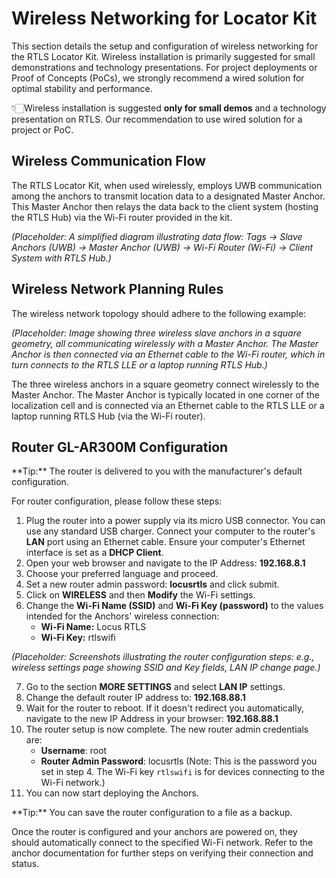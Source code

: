 # Wireless Networking for Locator Kit

This section details the setup and configuration of wireless networking for the RTLS Locator Kit. Wireless installation is primarily suggested for small demonstrations and technology presentations. For project deployments or Proof of Concepts (PoCs), we strongly recommend a wired solution for optimal stability and performance.

👇🏻Wireless installation is suggested **only for small demos** and a technology presentation on RTLS. Our recommendation to use wired solution for a project or PoC.

## Wireless Communication Flow
The RTLS Locator Kit, when used wirelessly, employs UWB communication among the anchors to transmit location data to a designated Master Anchor. This Master Anchor then relays the data back to the client system (hosting the RTLS Hub) via the Wi-Fi router provided in the kit.

*(Placeholder: A simplified diagram illustrating data flow: Tags -> Slave Anchors (UWB) -> Master Anchor (UWB) -> Wi-Fi Router (Wi-Fi) -> Client System with RTLS Hub.)*

## Wireless Network Planning Rules
The wireless network topology should adhere to the following example:

*(Placeholder: Image showing three wireless slave anchors in a square geometry, all communicating wirelessly with a Master Anchor. The Master Anchor is then connected via an Ethernet cable to the Wi-Fi router, which in turn connects to the RTLS LLE or a laptop running RTLS Hub.)*

The three wireless anchors in a square geometry connect wirelessly to the Master Anchor. The Master Anchor is typically located in one corner of the localization cell and is connected via an Ethernet cable to the RTLS LLE or a laptop running RTLS Hub (via the Wi-Fi router).

## Router GL-AR300M Configuration

<Callout type="info">
 **Tip:** The router is delivered to you with the manufacturer's default configuration.
</Callout>

For router configuration, please follow these steps:
1. Plug the router into a power supply via its micro USB connector. You can use any standard USB charger. Connect your computer to the router's **LAN** port using an Ethernet cable. Ensure your computer's Ethernet interface is set as a **DHCP Client**.
2. Open your web browser and navigate to the IP Address: **192.168.8.1**
3. Choose your preferred language and proceed.
4. Set a new router admin password: **locusrtls** and click submit.
5. Click on **WIRELESS** and then **Modify** the Wi-Fi settings.
6. Change the **Wi-Fi Name (SSID)** and **Wi-Fi Key (password)** to the values intended for the Anchors' wireless connection:
    - **Wi-Fi Name:** Locus RTLS
    - **Wi-Fi Key:** rtlswifi

*(Placeholder: Screenshots illustrating the router configuration steps: e.g., wireless settings page showing SSID and Key fields, LAN IP change page.)*

7. Go to the section **MORE SETTINGS** and select **LAN IP** settings.
8. Change the default router IP address to: **192.168.88.1**
9. Wait for the router to reboot. If it doesn't redirect you automatically, navigate to the new IP Address in your browser: **192.168.88.1**
10. The router setup is now complete. The new router admin credentials are:
    - **Username**: root
    - **Router Admin Password**: locusrtls (Note: This is the password you set in step 4. The Wi-Fi key `rtlswifi` is for devices connecting to the Wi-Fi network.)
11. You can now start deploying the Anchors.
    
<Callout type="info">
 **Tip:** You can save the router configuration to a file as a backup.
</Callout>

Once the router is configured and your anchors are powered on, they should automatically connect to the specified Wi-Fi network. Refer to the anchor documentation for further steps on verifying their connection and status.